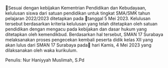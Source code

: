 <div className="text-justify">
  📔Sesuai dengan kebijakan Kementrian Pendidikan dan Kebudayaan, kelulusan
  siswa dari satuan pendidikan untuk tingkat SMA/SMK tahun pelajaran 2022/2023
  ditetapkan pada 📅tanggal 5 Mei 2023. Kelulusan tersebut berdasarkan kriteria
  kelulusan yang telah ditetapkan oleh satuan pendidikan dengan mengacu pada
  kebijakan dan dasar hukum yang ditetapkan oleh kemendikbud. Berdasarkan hal
  tersebut, SMAN 17 Surabaya melaksanakan proses pengecekan kembali peserta
  didik kelas XII yang akan lulus dari SMAN 17 Surabaya pada📅 hari Kamis, 4 Mei
  2023 yang dilaksanakan oleh waka kurikulum.
</div>

Penulis: Nur Haniyyah Muslimah, S.Pd